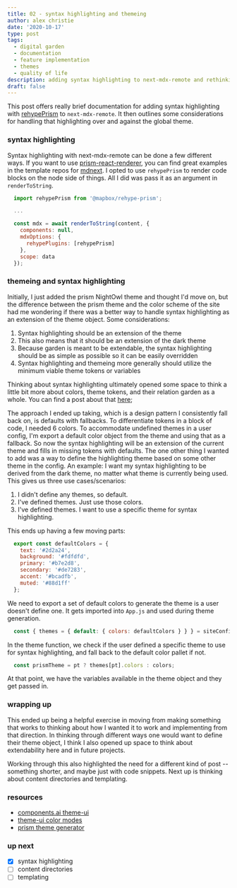 ```yaml
---
title: 02 - syntax highlighting and themeing
author: alex christie
date: '2020-10-17'
type: post
tags:
  - digital garden
  - documentation
  - feature implementation
  - themes
  - quality of life
description: adding syntax highlighting to next-mdx-remote and rethinking themeing
draft: false
---
```


This post offers really brief documentation for adding syntax highlighting with [rehypePrism](https://github.com/mapbox/rehype-prism) to `next-mdx-remote`. It then outlines some considerations for handling that highlighting over and against the global theme.

### syntax highlighting

Syntax highlighting with next-mdx-remote can be done a few different ways. If you want to use [prism-react-renderer](https://github.com/FormidableLabs/prism-react-renderer), you can find great examples in the template repos for [mdnext](https://github.com/domitriusclark/mdnext/blob/master/packages/mdnext-components/src/components/Code.js). I opted to use `rehypePrism` to render code blocks on the node side of things. All I did was pass it as an argument in `renderToString`.

```js
  import rehypePrism from '@mapbox/rehype-prism';

  ...

  const mdx = await renderToString(content, {
    components: null,
    mdxOptions: {
      rehypePlugins: [rehypePrism]
    },
    scope: data
  });
```

### themeing and syntax highlighting

Initially, I just added the prism NightOwl theme and thought I'd move on, but the difference between the prism theme and the color scheme of the site had me wondering if there was a better way to handle syntax highlighting as an extension of the theme object. Some considerations:

1. Syntax highlighting should be an extension of the theme
2. This also means that it should be an extension of the dark theme
3. Because garden is meant to be extendable, the syntax highlighting should be as simple as possible so it can be easily overridden
4. Syntax highlighting and themeing more generally should utilize the minimum viable theme tokens or variables

Thinking about syntax highlighting ultimately opened some space to think a little bit more about colors, theme tokens, and their relation garden as a whole. You can find a post about that [here](/garden/extending-themes);

The approach I ended up taking, which is a design pattern I consistently fall back on, is defaults with fallbacks. To differentiate tokens in a block of code, I needed 6 colors. To accommodate undefined themes in a user config, I'm export a default color object from the theme and using that as a fallback. So now the syntax highlighting will be an extension of the current theme and fills in missing tokens with defaults. The one other thing I wanted to add was a way to define the highlighting theme based on some other theme in the config. An example: I want my syntax highlighting to be derived from the dark theme, no matter what theme is currently being used. This gives us three use cases/scenarios:

1. I didn't define any themes, so default.
2. I've defined themes. Just use those colors.
3. I've defined themes. I want to use a specific theme for syntax highlighting.

This ends up having a few moving parts:

``` js
  export const defaultColors = {
    text: '#2d2a24',
    background: '#fdfdfd',
    primary: '#b7e2d8',
    secondary: '#de7283',
    accent: '#bcadfb',
    muted: '#88d1ff'
  };
```

We need to export a set of default colors to generate the theme is a user doesn't define one. It gets imported into `App.js` and used during theme generation.

``` js
  const { themes = { default: { colors: defaultColors } } } = siteConfig;
```

In the theme function, we check if the user defined a specific theme to use for syntax highlighting, and fall back to the default color pallet if not.

``` js
  const prismTheme = pt ? themes[pt].colors : colors;
```

At that point, we have the variables available in the theme object and they get passed in.

### wrapping up

This ended up being a helpful exercise in moving from making something that works to thinking about how I wanted it to work and implementing from that direction. In thinking through different ways one would want to define their theme object, I think I also opened up space to think about extendability here and in future projects.

Working through this also highlighted the need for a different kind of post -- something shorter, and maybe just with code snippets. Next up is thinking about content directories and templating.

### resources

- [components.ai theme-ui](https://components.ai/theme-ui)
- [theme-ui color modes](https://theme-ui.com/color-modes)
- [prism theme generator](http://k88hudson.github.io/syntax-highlighting-theme-generator/www/)

### up next

- [x] syntax highlighting
- [ ] content directories
- [ ] templating
